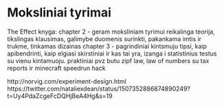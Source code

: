 # Moksliniai tyrimai

The Effect knyga:
chapter 2 - geram moksliniam tyrimui reikalinga teorija, tikslingas klausimas, galimybe duomenis surinkti, pakankama imtis ir trukme, tinkamas dizainas
chapter 3 - pagrindiniai kintsmuju tipsi, kaip apibendrinti, kaip elgiasi skirstiniai ir kas tai yra, izanga i statistinius testus su vienu kintamuoju. praktiniai pvz butu zipf law, law of numbers su tax reports ir minecraft speedrun hack

http://norvig.com/experiment-design.html
https://twitter.com/nataliexdean/status/1507352886874890249?t=Uy4PdaZcgeFcDQHjBeA4Hg&s=19
